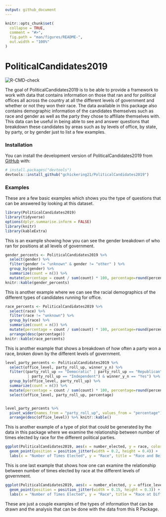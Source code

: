 ```yaml
---
output: github_document
---
```


<!-- README.md is generated from README.Rmd. Please edit that file -->

```r
knitr::opts_chunk$set(
  collapse = TRUE,
  comment = "#>",
  fig.path = "man/figures/README-",
  out.width = "100%"
)
```

# PoliticalCandidates2019

<!-- badges: start -->
![R-CMD-check](https://github.com/gchickering21/PoliticalCandidates2019/workflows/R-CMD-check/badge.svg)
<!-- badges: end -->

The goal of PoliticalCandidates2019 is to be able to provide a framework to work with data that contains information on those that ran and for political offices all across the country at all the different levels of government and whether or not they won their race. The data available in this package also contains demographic information of the candidates themselves such as race and gender as well as the party they chose to affiliate themselves with. This data can be useful in being able to see and answer questions that breakdown these candidates by areas such as by levels of office, by state, by party, or by gender just to list a few examples.

### Installation

You can install the development version of PoliticalCandidates2019 from [GitHub](https://github.com/) with:

``` r
# install.packages("devtools")
devtools::install_github("gchickering21/PoliticalCandidates2019")
```

### Examples

These are a few basic examples which shows you the type of questions that can be answered by looking at this dataset.

```r
library(PoliticalCandidates2019)
library(tidyverse)
options(dplyr.summarise.inform = FALSE)
library(knitr)
library(kableExtra)
```

This is an example showing how you can see the gender breakdown of who ran for positions at all levels of government.
```r
gender_percents <- PoliticalCandidates2019 %>%
  select(gender) %>% 
  filter(gender != "unknown" & gender != "other" ) %>% 
  group_by(gender) %>%
  summarize(count = n()) %>%
  mutate(percentage = count / sum(count) * 100, percentage=round(percentage,2))
knitr::kable(gender_percents)
```
 This is another example where we can see the racial demographics of the different types of candidates running for office.
```r
race_percents <- PoliticalCandidates2019 %>%
  select(race) %>%
  filter(race != "unknown") %>%
  group_by(race) %>%
  summarize(count = n()) %>%
  mutate(percentage = count / sum(count) * 100, percentage=round(percentage,2)) %>%
  arrange(desc(percentage))
knitr::kable(race_percents)
```

This is another example that shows a breakdown of how often a party won a race, broken down by the different levels of government. 

```r
level_party_percents <- PoliticalCandidates2019 %>%
  select(office_level, party_roll_up, winner_y_n) %>%
  filter((party_roll_up == "Democratic" | party_roll_up == "Republican" 
          | party_roll_up == "Independent") & winner_y_n == "Yes") %>%
  group_by(office_level, party_roll_up) %>%
  summarize(count = n()) %>%
  mutate(percentage = count / sum(count) * 100, percentage=round(percentage,2)) %>%
  select(office_level, party_roll_up, percentage)


level_party_percents %>%
  pivot_wider(names_from = "party_roll_up", values_from = "percentage") %>%
  arrange(desc(office_level)) %>% knitr::kable()
```
This is another example of a type of plot that could be generated by the data in this package where we examine  the relationship between number of times elected by race for the different political parties.

```r
ggplot(PoliticalCandidates2019, aes(x = number_elected, y = race, color = party_roll_up)) +
  geom_point(position = position_jitter(width = 0.2, height = 0.4)) +
  labs(x = "Number of Times Elected", y = "Race", title = "Race and Being Elected")
```

This is one last example that shows how one can examine the relationship between number of times elected by race at the different levels of government.
```r
ggplot(PoliticalCandidates2019, aes(x = number_elected, y = office_level, color = race)) +
  geom_point(position = position_jitter(width = 0.15, height = 0.3)) +
  labs(x = "Number of Times Elected", y = "Race", title = "Race at Different Levels of Gov't")
```
These are just a couple examples of the types of information that can be drawn and the analysis that can be done with the data from this R Package.
